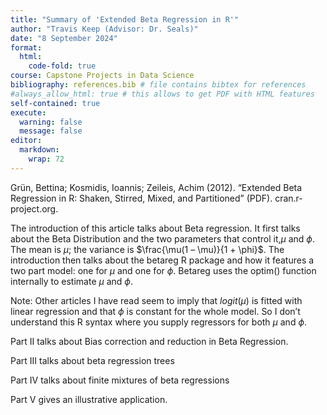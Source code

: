 ```yaml
---
title: "Summary of 'Extended Beta Regression in R'"
author: "Travis Keep (Advisor: Dr. Seals)"
date: "8 September 2024"
format:
  html:
    code-fold: true
course: Capstone Projects in Data Science
bibliography: references.bib # file contains bibtex for references
#always_allow_html: true # this allows to get PDF with HTML features
self-contained: true
execute: 
  warning: false
  message: false
editor: 
  markdown: 
    wrap: 72
---
```


Grün, Bettina; Kosmidis, Ioannis; Zeileis, Achim (2012). "Extended Beta Regression in R: Shaken, Stirred, Mixed, and Partitioned" (PDF). cran.r-project.org.

The introduction of this article talks about Beta regression. It first talks about the Beta Distribution and the two parameters that control it,$\mu$ and $\phi$.  The mean is $\mu$; the variance is $\frac{\mu(1 – \mu)}{1 + \phi}$. The introduction then talks about the betareg R package and how it features a two part model: one for $\mu$ and one for $\phi$. Betareg uses the optim() function internally to estimate $\mu$ and $\phi$.

Note: Other articles I have read seem to imply that $logit(\mu)$ is fitted with linear regression and that $\phi$ is constant for the whole model. So I don't understand this R syntax where you supply regressors for both $\mu$ and $\phi$.

Part II talks about Bias correction and reduction in Beta Regression.

Part III talks about beta regression trees

Part IV talks about finite mixtures of beta regressions

Part V gives an illustrative application.
